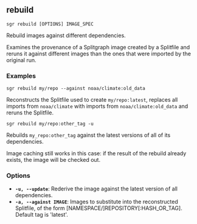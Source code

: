 
## rebuild

```sgr rebuild [OPTIONS] IMAGE_SPEC```

Rebuild images against different dependencies.

Examines the provenance of a Splitgraph image created by a Splitfile and reruns it against different images than
the ones that were imported by the original run.

### Examples

``sgr rebuild my/repo --against noaa/climate:old_data``

Reconstructs the Splitfile used to create ``my/repo:latest``, replaces all imports from ``noaa/climate`` with
imports from ``noaa/climate:old_data`` and reruns the Splitfile.

``sgr rebuild my/repo:other_tag -u``

Rebuilds ``my_repo:other_tag`` against the latest versions of all of its dependencies.

Image caching still works in this case: if the result of the rebuild already exists, the image will be checked
out.

### Options

  * **`-u, --update`**: Rederive the image against the latest version of all dependencies.
  * **`-a, --against IMAGE`**: Images to substitute into the reconstructed Splitfile, of the form [NAMESPACE/]REPOSITORY[:HASH_OR_TAG]. Default tag is 'latest'.
